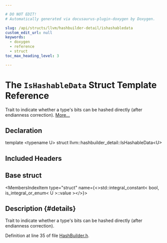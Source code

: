 ```yaml
---

# DO NOT EDIT!
# Automatically generated via docusaurus-plugin-doxygen by Doxygen.

slug: /api/structs/llvm/hashbuilder-detail/ishashabledata
custom_edit_url: null
keywords:
  - doxygen
  - reference
  - struct
toc_max_heading_level: 3

---
```





# The `IsHashableData` Struct Template Reference

<DoxygenPage pluginConfig={pluginConfig}>

Trait to indicate whether a type&#39;s bits can be hashed directly (after endianness correction). <a href="#details">More...</a>

## Declaration

<CodeBlock>template &lt;typename U&gt;
struct llvm::hashbuilder_detail::IsHashableData&lt;U&gt;</CodeBlock>

## Included Headers

<IncludesList>
<IncludesListItem
  filePath="llvm/Support/HashBuilder.h"
  permalink="/docs/api/files/include/include/llvm/include/llvm/support/hashbuilder-h"
  isLocal="true" />
</IncludesList>

## Base struct

<MembersIndex>

<MembersIndexItem
  type="struct"
  name={<>std::integral&#95;constant&lt; bool, is&#95;integral&#95;or&#95;enum&lt; U &gt;::value &gt;</>}>
</MembersIndexItem>

</MembersIndex>

## Description {#details}

Trait to indicate whether a type&#39;s bits can be hashed directly (after endianness correction).

Definition at line 35 of file <a href="/docs/api/files/include/include/llvm/include/llvm/support/hashbuilder-h">HashBuilder.h</a>.

</DoxygenPage>
